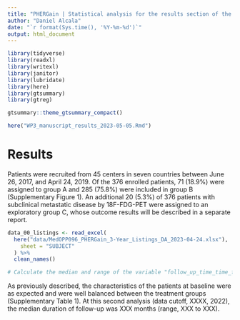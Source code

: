 ```yaml
---
title: "PHERGain | Statistical analysis for the results section of the second PHERGain manuscript"
author: "Daniel Alcala"
date: "`r format(Sys.time(), '%Y-%m-%d')`"
output: html_document
---
```


```r
library(tidyverse)
library(readxl)
library(writexl)
library(janitor)
library(lubridate)
library(here)
library(gtsummary)
library(gtreg)

gtsummary::theme_gtsummary_compact()

here("WP3_manuscript_results_2023-05-05.Rmd")
```

# Results

Patients were recruited from 45 centers in seven countries between June 26, 2017, and April 24, 2019. Of the 376 enrolled patients, 71 (18.9%) were assigned to group A and 285 (75.8%) were included in group B (Supplementary Figure 1). An additional 20 (5.3%) of 376 patients with subclinical metastatic disease by 18F-FDG-PET were assigned to an exploratory group C, whose outcome results will be described in a separate report.

```r
data_00_listings <- read_excel(
  here("data/MedOPP096_PHERGain_3-Year_Listings_DA_2023-04-24.xlsx"),
    sheet = "SUBJECT"
  ) %>% 
  clean_names()

# Calculate the median and range of the variable "follow_up_time_time_from_randomization_to_last_contact_date_years"
```

As previously described, the characteristics of the patients at baseline were as expected and were well balanced between the treatment groups (Supplementary Table 1). At this second analysis (data cutoff, XXXX, 2022), the median duration of follow-up was XXX months (range, XXX to XXX).

<!--
Check the following data:
  - Baseline characteristics remain unchanged since the first publication in Lancet Oncol
  - Check data cutoff date (i.e., original EoS date)
  - Check the median and range of follow-up time in months
-->
